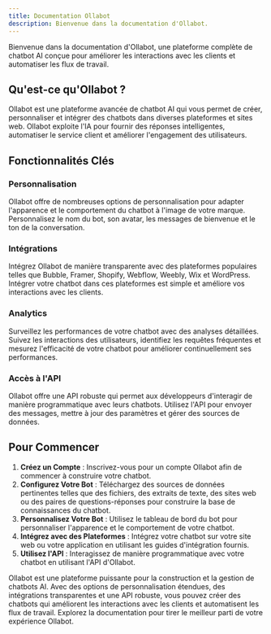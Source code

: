 ```yaml
---
title: Documentation Ollabot
description: Bienvenue dans la documentation d'Ollabot.
---
```


Bienvenue dans la documentation d'Ollabot, une plateforme complète de chatbot AI conçue pour améliorer les interactions avec les clients et automatiser les flux de travail.

## Qu'est-ce qu'Ollabot ?

Ollabot est une plateforme avancée de chatbot AI qui vous permet de créer, personnaliser et intégrer des chatbots dans diverses plateformes et sites web. Ollabot exploite l'IA pour fournir des réponses intelligentes, automatiser le service client et améliorer l'engagement des utilisateurs.

## Fonctionnalités Clés

### Personnalisation

Ollabot offre de nombreuses options de personnalisation pour adapter l'apparence et le comportement du chatbot à l'image de votre marque. Personnalisez le nom du bot, son avatar, les messages de bienvenue et le ton de la conversation.

### Intégrations

Intégrez Ollabot de manière transparente avec des plateformes populaires telles que Bubble, Framer, Shopify, Webflow, Weebly, Wix et WordPress. Intégrer votre chatbot dans ces plateformes est simple et améliore vos interactions avec les clients.

### Analytics

Surveillez les performances de votre chatbot avec des analyses détaillées. Suivez les interactions des utilisateurs, identifiez les requêtes fréquentes et mesurez l'efficacité de votre chatbot pour améliorer continuellement ses performances.

### Accès à l'API

Ollabot offre une API robuste qui permet aux développeurs d'interagir de manière programmatique avec leurs chatbots. Utilisez l'API pour envoyer des messages, mettre à jour des paramètres et gérer des sources de données.

## Pour Commencer

1. **Créez un Compte** : Inscrivez-vous pour un compte Ollabot afin de commencer à construire votre chatbot.
2. **Configurez Votre Bot** : Téléchargez des sources de données pertinentes telles que des fichiers, des extraits de texte, des sites web ou des paires de questions-réponses pour construire la base de connaissances du chatbot.
3. **Personnalisez Votre Bot** : Utilisez le tableau de bord du bot pour personnaliser l'apparence et le comportement de votre chatbot.
4. **Intégrez avec des Plateformes** : Intégrez votre chatbot sur votre site web ou votre application en utilisant les guides d'intégration fournis.
5. **Utilisez l'API** : Interagissez de manière programmatique avec votre chatbot en utilisant l'API d'Ollabot.

Ollabot est une plateforme puissante pour la construction et la gestion de chatbots AI. Avec des options de personnalisation étendues, des intégrations transparentes et une API robuste, vous pouvez créer des chatbots qui améliorent les interactions avec les clients et automatisent les flux de travail. Explorez la documentation pour tirer le meilleur parti de votre expérience Ollabot.